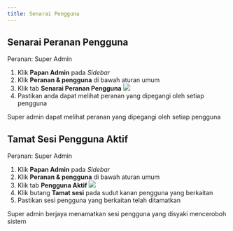 ```yaml
---
title: Senarai Pengguna
---
```


## Senarai Peranan Pengguna
Peranan: Super Admin

1. Klik **Papan Admin** pada *Sidebar*
2. Klik **Peranan & pengguna** di bawah aturan umum
3. Klik tab **Senarai Peranan Pengguna**
![](./images/senarai.png)
4. Pastikan anda dapat melihat peranan yang dipegangi oleh setiap pengguna

<Callout title="Outcome">
Super admin dapat melihat peranan yang dipegangi oleh setiap pengguna 
</Callout>

## Tamat Sesi Pengguna Aktif
Peranan: Super Admin

1. Klik **Papan Admin** pada *Sidebar*
2. Klik **Peranan & pengguna** di bawah aturan umum
3. Klik tab **Pengguna Aktif**
![](./images/pengguna-aktif.png)
4. Klik butang **Tamat sesi** pada sudut kanan pengguna yang berkaitan
5. Pastikan sesi pengguna yang berkaitan telah ditamatkan

<Callout title="Outcome">
Super admin berjaya menamatkan sesi pengguna yang disyaki menceroboh sistem
</Callout>